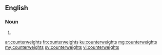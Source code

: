==English==

===Noun===
{{head|en|plural}}

# {{plural of|counterweight|lang=en}}

[[ar:counterweights]]
[[fr:counterweights]]
[[ku:counterweights]]
[[mg:counterweights]]
[[my:counterweights]]
[[sv:counterweights]]
[[vi:counterweights]]